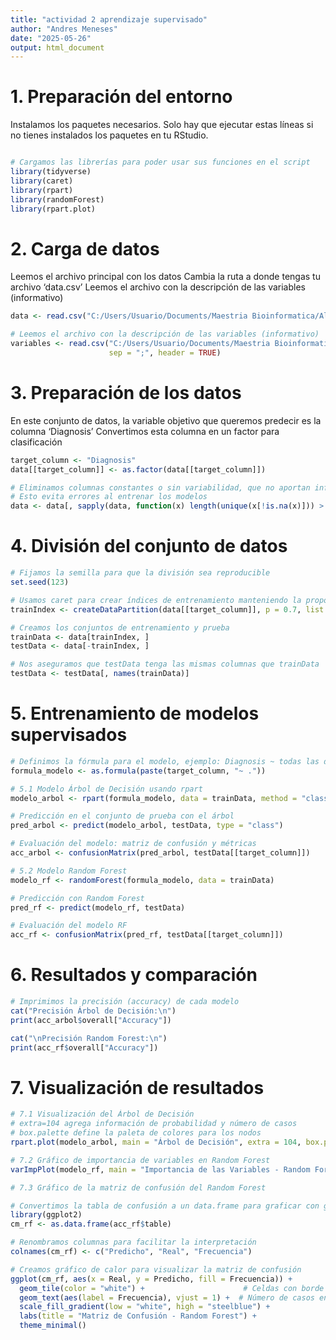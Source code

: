 ---
title: "actividad 2 aprendizaje supervisado"
author: "Andres Meneses"
date: "2025-05-26"
output: html_document
---

# 1. Preparación del entorno

Instalamos los paquetes necesarios. Solo hay que ejecutar estas líneas
si no tienes instalados los paquetes en tu RStudio.

```{r setup, include=FALSE}

```

```{r}
# Cargamos las librerías para poder usar sus funciones en el script
library(tidyverse)
library(caret)
library(rpart)
library(randomForest)
library(rpart.plot)
```

# 2. Carga de datos

Leemos el archivo principal con los datos
Cambia la ruta a donde tengas tu archivo 'data.csv'
Leemos el archivo con la descripción de las variables (informativo)

```{r cars}
data <- read.csv("C:/Users/Usuario/Documents/Maestria Bioinformatica/Algoritmos e Inteligencia Artificial/actividad 2/data.csv")

# Leemos el archivo con la descripción de las variables (informativo)
variables <- read.csv("C:/Users/Usuario/Documents/Maestria Bioinformatica/Algoritmos e Inteligencia Artificial/actividad 2/variables.csv",
                      sep = ";", header = TRUE)
```

# 3. Preparación de los datos

En este conjunto de datos, la variable objetivo que queremos predecir es la columna 'Diagnosis'
Convertimos esta columna en un factor para clasificación

```{r pressure, echo=FALSE}

target_column <- "Diagnosis"
data[[target_column]] <- as.factor(data[[target_column]])

# Eliminamos columnas constantes o sin variabilidad, que no aportan información al modelo
# Esto evita errores al entrenar los modelos
data <- data[, sapply(data, function(x) length(unique(x[!is.na(x)])) > 1)]
```

# 4. División del conjunto de datos

```{r}

# Fijamos la semilla para que la división sea reproducible
set.seed(123)

# Usamos caret para crear índices de entrenamiento manteniendo la proporción de clases
trainIndex <- createDataPartition(data[[target_column]], p = 0.7, list = FALSE)

# Creamos los conjuntos de entrenamiento y prueba
trainData <- data[trainIndex, ]
testData <- data[-trainIndex, ]

# Nos aseguramos que testData tenga las mismas columnas que trainData
testData <- testData[, names(trainData)]

```

# 5. Entrenamiento de modelos supervisados

```{r}
# Definimos la fórmula para el modelo, ejemplo: Diagnosis ~ todas las demás variables
formula_modelo <- as.formula(paste(target_column, "~ ."))

# 5.1 Modelo Árbol de Decisión usando rpart
modelo_arbol <- rpart(formula_modelo, data = trainData, method = "class")

# Predicción en el conjunto de prueba con el árbol
pred_arbol <- predict(modelo_arbol, testData, type = "class")

# Evaluación del modelo: matriz de confusión y métricas
acc_arbol <- confusionMatrix(pred_arbol, testData[[target_column]])

# 5.2 Modelo Random Forest
modelo_rf <- randomForest(formula_modelo, data = trainData)

# Predicción con Random Forest
pred_rf <- predict(modelo_rf, testData)

# Evaluación del modelo RF
acc_rf <- confusionMatrix(pred_rf, testData[[target_column]])
```

# 6. Resultados y comparación
```{r}
# Imprimimos la precisión (accuracy) de cada modelo
cat("Precisión Árbol de Decisión:\n")
print(acc_arbol$overall["Accuracy"])

cat("\nPrecisión Random Forest:\n")
print(acc_rf$overall["Accuracy"])
```

# 7. Visualización de resultados

```{r}
# 7.1 Visualización del Árbol de Decisión
# extra=104 agrega información de probabilidad y número de casos
# box.palette define la paleta de colores para los nodos
rpart.plot(modelo_arbol, main = "Árbol de Decisión", extra = 104, box.palette = "BuGn")

# 7.2 Gráfico de importancia de variables en Random Forest
varImpPlot(modelo_rf, main = "Importancia de las Variables - Random Forest")

# 7.3 Gráfico de la matriz de confusión del Random Forest

# Convertimos la tabla de confusión a un data.frame para graficar con ggplot2
library(ggplot2)
cm_rf <- as.data.frame(acc_rf$table)

# Renombramos columnas para facilitar la interpretación
colnames(cm_rf) <- c("Predicho", "Real", "Frecuencia")

# Creamos gráfico de calor para visualizar la matriz de confusión
ggplot(cm_rf, aes(x = Real, y = Predicho, fill = Frecuencia)) +
  geom_tile(color = "white") +                      # Celdas con borde blanco
  geom_text(aes(label = Frecuencia), vjust = 1) +  # Número de casos en cada celda
  scale_fill_gradient(low = "white", high = "steelblue") +
  labs(title = "Matriz de Confusión - Random Forest") +
  theme_minimal()

```

